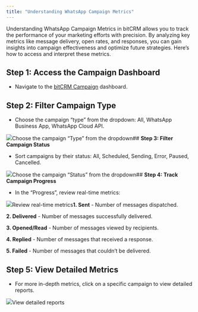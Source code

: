 ```yaml
---
title: "Understanding WhatsApp Campaign Metrics"
---
```


Understanding WhatsApp Campaign Metrics in bitCRM allows you to track the performance of your marketing efforts with precision. By analyzing key metrics like message delivery, open rates, and responses, you can gain insights into campaign effectiveness and optimize future strategies. Here’s how to access and interpret these metrics.

## **Step 1: Access the Campaign Dashboard**

* Navigate to the [bitCRM Campaign](https://app.bitbybit.studio/bitcrm/campaign) dashboard.

## **Step 2: Filter Campaign Type**

* Choose the campaign “type” from the dropdown: All, WhatsApp Business App, WhatsApp Cloud API.  


![](https://cdn.prod.website-files.com/659655f5b20d395a5c69efcf/6712191e94ee4c4752b41085_AD_4nXdiDcH_jwb0cbT9QQWqVz5Grid8PNodHqM7UOKcN399lCEydsi6rAc6YqbGX8Z7LchxLmWNFR4SIQrq8TnxNGLpPVMG1H8NZ-eXTxoz9aYJkR4ZvyxlgPg5mSnEAYPRaOJYVX_PJg5D7S-L9RYSyhna5tZe.png)Choose the campaign “Type” from the dropdown## **Step 3: Filter Campaign Status**

* Sort campaigns by their status: All, Scheduled, Sending, Error, Paused, Cancelled.  


![](https://cdn.prod.website-files.com/659655f5b20d395a5c69efcf/6712191e850d43ca0769f3d0_AD_4nXesb_xl9ZFGcvhl8QQPWWEgeb9wuaPm13qI28srlhjP7baUWVhO4O3cs1aEfJZXe90oD2wiqJQoJgjvP3V6cZrl_mdfcAdqsZuSFsN2q0r8t8T_BayAQUkVG63iZRFyqmNyFaZJtVRblVL4QUKRNn4KUIGn.png)Choose the campaign “Status” from the dropdown## **Step 4: Track Campaign Progress**

* In the “Progress”, review real-time metrics:  


![](https://cdn.prod.website-files.com/659655f5b20d395a5c69efcf/6712191e338b4dc14f22d8bd_AD_4nXez3KzWS9eBTaCV95b-0VETXun9-iyyy78MgASHrmhe7U935DMKcQJzMG6QsCA02iFOqOe-_a1mlbFCke9hb8F6vOkB3yh-K4QKsfGsu9ofSSIhvBYeJ85NRcOvNYCrfSMClIHIQ7vOcirwfQrR2oYjR-XA.png)Review real-time metrics**1. Sent** - Number of messages dispatched.

**2. Delivered** - Number of messages successfully delivered.

**3. Opened/Read** - Number of messages viewed by recipients.

**4. Replied** - Number of messages that received a response.

**5. Failed** - Number of messages that couldn’t be delivered.

## **Step 5: View Detailed Metrics**

* For more in-depth metrics, click on a specific campaign to view detailed reports.  


![](https://cdn.prod.website-files.com/659655f5b20d395a5c69efcf/6712191e320b77957a85ff24_AD_4nXdlWseO_1AtW514FTce8mObbLdXv0vVT353tOHHDe1u6L3DeSCRfTLSS5ISEf80pAV28b_uURQ_4o4Dcmv2mGPP_BWIEXv9cwxPnQQCs6xDRez3Nb1E51eakkUe7GbmlPByO__wMJd0Eq_GArgC7mYOKYc.png)View detailed reports
